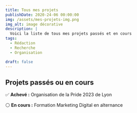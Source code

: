 ```yaml
---
title: Tous mes projets
publishDate: 2020-24-06 00:00:00
img: /assets/mes-projets-img.png
img_alt: image décorative
description: |
  Voici la liste de tous mes projets passés et en cours
tags:
  - Rédaction
  - Recherche
  - Organisation

draft: false
---
```



## Projets passés ou en cours

✅ **Achevé :** Organisation de la Pride 2023 de Lyon

⚪️ **En cours :** Formation Marketing Digital en alternance
